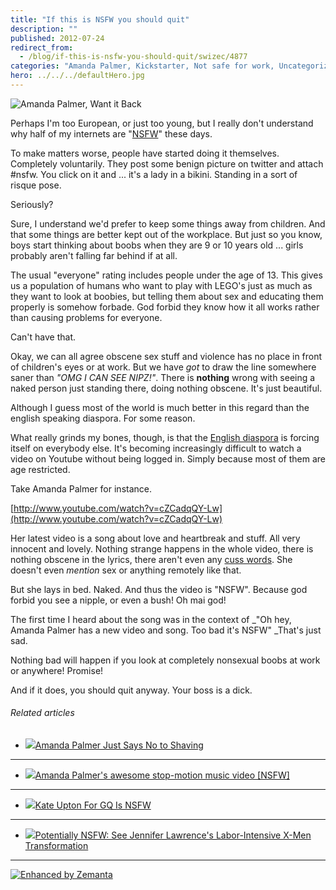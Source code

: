 ```yaml
---
title: "If this is NSFW you should quit"
description: ""
published: 2012-07-24
redirect_from:
  - /blog/if-this-is-nsfw-you-should-quit/swizec/4877
categories: "Amanda Palmer, Kickstarter, Not safe for work, Uncategorized, video, YouTube"
hero: ../../../defaultHero.jpg
---
```


![Amanda Palmer, Want it Back](https://swizec.com/wp-content/uploads/2012/07/amanda-palmer-want-it-back.png "Amanda Palmer, Want it Back")

Perhaps I'm too European, or just too young, but I really don't understand why half of my internets are "[NSFW](http://en.wikipedia.org/wiki/Not_safe_for_work "Not safe for work")" these days.

To make matters worse, people have started doing it themselves. Completely voluntarily. They post some benign picture on twitter and attach #nsfw. You click on it and ... it's a lady in a bikini. Standing in a sort of risque pose.

Seriously?

Sure, I understand we'd prefer to keep some things away from children. And that some things are better kept out of the workplace. But just so you know, boys start thinking about boobs when they are 9 or 10 years old ... girls probably aren't falling far behind if at all.

The usual "everyone" rating includes people under the age of 13. This gives us a population of humans who want to play with LEGO's just as much as they want to look at boobies, but telling them about sex and educating them properly is somehow forbade. God forbid they know how it all works rather than causing problems for everyone.

Can't have that.

Okay, we can all agree obscene sex stuff and violence has no place in front of children's eyes or at work. But we have _got_ to draw the line somewhere saner than _"OMG I CAN SEE NIPZ!"_. There is **nothing** wrong with seeing a naked person just standing there, doing nothing obscene. It's just beautiful.

Although I guess most of the world is much better in this regard than the english speaking diaspora. For some reason.

What really grinds my bones, though, is that the [English diaspora](http://en.wikipedia.org/wiki/English_people "English people") is forcing itself on everybody else. It's becoming increasingly difficult to watch a video on Youtube without being logged in. Simply because most of them are age restricted.

Take Amanda Palmer for instance.

[http://www.youtube.com/watch?v=cZCadqQY-Lw](http://www.youtube.com/watch?v=cZCadqQY-Lw)

Her latest video is a song about love and heartbreak and stuff. All very innocent and lovely. Nothing strange happens in the whole video, there is nothing obscene in the lyrics, there aren't even any [cuss words](http://en.wikipedia.org/wiki/Profanity "Profanity"). She doesn't even _mention_ sex or anything remotely like that.

But she lays in bed. Naked. And thus the video is "NSFW". Because god forbid you see a nipple, or even a bush! Oh mai god!

The first time I heard about the song was in the context of \_"Oh hey, Amanda Palmer has a new video and song. Too bad it's NSFW" \_That's just sad.

Nothing bad will happen if you look at completely nonsexual boobs at work or anywhere! Promise!

And if it does, you should quit anyway. Your boss is a dick.

###### Related articles

- [![](https://i.zemanta.com/noimg_14_80_80.jpg)](http://www.bellasugar.com/Amanda-Palmers-Map-Tasmania-Attacks-Shaving-Body-Hair-13472328)[Amanda Palmer Just Says No to Shaving](http://www.bellasugar.com/Amanda-Palmers-Map-Tasmania-Attacks-Shaving-Body-Hair-13472328)

---

- [![](https://i.zemanta.com/noimg_19_80_80.jpg)](http://boingboing.net/2012/07/10/amanda-palmers-awesome-stop.html)[Amanda Palmer's awesome stop-motion music video \[NSFW\]](http://boingboing.net/2012/07/10/amanda-palmers-awesome-stop.html)

---

- [![](https://i.zemanta.com/95265365_80_80.jpg)](http://detroit.cbslocal.com/2012/06/19/kate-upton-for-gq-is-nsfw/)[Kate Upton For GQ Is NSFW](http://detroit.cbslocal.com/2012/06/19/kate-upton-for-gq-is-nsfw/)

---

- [![](https://i.zemanta.com/noimg_07_80_80.jpg)](http://www.bellasugar.com/Jennifer-Lawrence-Makeup-X-Men-First-Class-18939092)[Potentially NSFW: See Jennifer Lawrence's Labor-Intensive X-Men Transformation](http://www.bellasugar.com/Jennifer-Lawrence-Makeup-X-Men-First-Class-18939092)

---

[![Enhanced by Zemanta](https://img.zemanta.com/zemified_e.png?x-id=0e0375e6-b3fa-41e8-bcdb-40cda3cb27de)](http://www.zemanta.com/?px "Enhanced by Zemanta")
